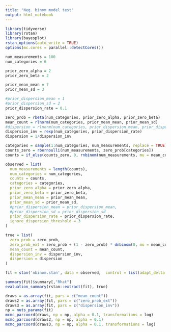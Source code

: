 ```yaml
---
title: "Neg. binom model test"
output: html_notebook
---
```



```r
library(tidyverse)
library(rstan)
library(bayesplot)
rstan_options(auto_write = TRUE)
options(mc.cores = parallel::detectCores())
```

```r
num_measurements = 100
num_categories = 6

prior_zero_alpha = 2
prior_zero_beta = 2

prior_mean_mean = 7
prior_mean_sd = 3

#prior_dispersion_mean = 1
#prior_dispersion_sd = 2
prior_dispersion_rate = 0.1

zero_prob = rbeta(num_categories, prior_zero_alpha, prior_zero_beta)
mean_count = rlnorm(num_categories, prior_mean_mean, prior_mean_sd)
#dispersion = rlnorm(num_categories, prior_dispersion_mean, prior_dispersion_sd)
dispersion_inv = rexp(num_categories, prior_dispersion_rate)
dispersion = 1/dispersion_inv

categories = sample(1:num_categories, num_measurements, replace = TRUE)
counts_zero = rbernoulli(num_measurements, zero_prob[categories])
counts = if_else(counts_zero, 0, rnbinom(num_measurements, mu = mean_count[categories], size = dispersion[categories]))

observed = list(
  num_measurements = length(counts),
  num_categories = num_categories,
  counts = counts,
  categories = categories,
  prior_zero_alpha = prior_zero_alpha,
  prior_zero_beta = prior_zero_beta,
  prior_mean_mean = prior_mean_mean,
  prior_mean_sd = prior_mean_sd,
  #prior_dispersion_mean = prior_dispersion_mean,
  #prior_dispersion_sd = prior_dispersion_sd
  prior_dispersion_rate = prior_dispersion_rate,
  ignore_dispersion_threshold = 3
)

true = list(
  zero_prob = zero_prob,
  zero_prob_ext = zero_prob + (1 - zero_prob) * dnbinom(0, mu = mean_count, size = dispersion),
  mean_count = mean_count,
  dispersion_inv = dispersion_inv,
  dispersion = dispersion
)

fit = stan('nbinom.stan', data = observed,  control = list(adapt_delta = 0.8))

summary(fit)$summary[,"Rhat"]
evaluation_summary(rstan::extract(fit), true)
```
```r
draws = as.array(fit, pars = c("mean_count"))
draws2 = as.array(fit, pars = c("zero_prob_ext"))
draws3 = as.array(fit, pars = c("dispersion_inv"))
np = nuts_params(fit)
mcmc_parcoord(draws, np = np, alpha = 0.1, transformations = log)
mcmc_parcoord(draws2, np = np, alpha = 0.1)
mcmc_parcoord(draws3, np = np, alpha = 0.1, transformations = log)

```


